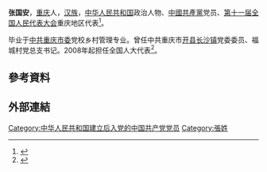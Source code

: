 {{Otheruses|張國安}}
'''张国安'''{{BD|1969年|||}}，[[重庆|重庆]]人，[[汉族|汉族]]，[[中华人民共和国|中华人民共和国]]政治人物、[[中國共產黨|中國共產黨]]党员、[[第十一届全国人民代表大会|第十一届全国人民代表大会]]重庆地区代表<ref>{{cite web|author=新华网|title=第十一届全国人大代表|url=http://news.xinhuanet.com/ziliao/2008-03/03/content_7708230.htm?node=36628|publisher=新华网|accessdate=2014-01-07|archive-date=2014-01-10|archive-url=https://web.archive.org/web/20140110211415/http://news.xinhuanet.com/ziliao/2008-03/03/content_7708230.htm?node=36628|dead-url=no}}</ref>。

毕业于[[中共重庆市委|中共重庆市委]]党校乡村管理专业。曾任中共重庆市[[开县|开县]][[长沙镇_(开县)|长沙镇]]党委委员、福城村党总支书记。2008年起担任全国人大代表<ref>{{cite news|title=全国人大代表信息-张国安|url= http://210.82.31.1:8084/delegate/viewDelegate.action?dbid=112085|accessdate=2013-04-05|newspaper=全国人大网|archive-url=https://web.archive.org/web/20120305103118/http://www.npc.gov.cn/delegate/viewDelegate.action?dbid=112085|archive-date=2012-03-05|dead-url=yes}}</ref>。

==參考資料==
{{Reflist}}

== 外部連結 ==

{{全国人大代表/11/渝}}

[[Category:中华人民共和国建立后入党的中国共产党党员|Category:中华人民共和国建立后入党的中国共产党党员]]
[[Category:張姓|Category:張姓]]